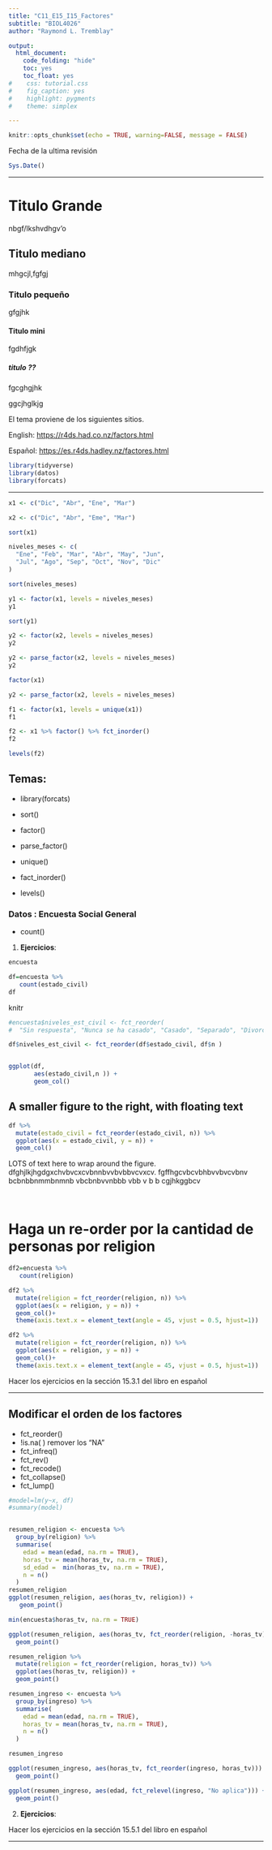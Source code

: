 ```yaml
---
title: "C11_E15_I15_Factores"
subtitle: "BIOL4026"
author: "Raymond L. Tremblay"

output:
  html_document:
    code_folding: "hide"
    toc: yes
    toc_float: yes
#    css: tutorial.css
#    fig_caption: yes
#    highlight: pygments
#    theme: simplex

---
```


```r
knitr::opts_chunk$set(echo = TRUE, warning=FALSE, message = FALSE)
```

```{=html}
<style>
.list-group-item.active, .list-group-item.active:focus, .list-group-item.active:hover {
    background-color: #11c1d9;
}
</style>
```


Fecha de la ultima revisión
```r

Sys.Date()
```

***

# Titulo Grande

nbgf/lkshvdhgv'o

## Titulo mediano
 
 mhgcjl,fgfgj
 
### Titulo pequeño

gfgjhk

#### Titulo mini

fgdhfjgk

##### titulo ??

fgcghgjhk

ggcjhglkjg


El tema proviene de los siguientes sitios.

English:
 <https://r4ds.had.co.nz/factors.html>
 
Español:
 <https://es.r4ds.hadley.nz/factores.html>
 
 
```r
library(tidyverse)
library(datos)
library(forcats)
```
 
 
 
***
```r
x1 <- c("Dic", "Abr", "Ene", "Mar")
```


```r
x2 <- c("Dic", "Abr", "Eme", "Mar")
```

```r
sort(x1)
```


```r
niveles_meses <- c(
  "Ene", "Feb", "Mar", "Abr", "May", "Jun",
  "Jul", "Ago", "Sep", "Oct", "Nov", "Dic"
)

sort(niveles_meses)
```

```r
y1 <- factor(x1, levels = niveles_meses)
y1

sort(y1)
```


```r
y2 <- factor(x2, levels = niveles_meses)
y2
```

```r
y2 <- parse_factor(x2, levels = niveles_meses)
y2
```


```r
factor(x1)
```



```r
y2 <- parse_factor(x2, levels = niveles_meses)
```


```r
f1 <- factor(x1, levels = unique(x1))
f1
```

```r
f2 <- x1 %>% factor() %>% fct_inorder()
f2

```

```r
levels(f2)
```


## Temas:
 - library(forcats)
 
 - sort()
 - factor()
 - parse_factor()
 - unique()
 - fact_inorder()
 - levels()
 
### Datos : Encuesta Social General
 
 - count()
 
1.  **Ejercicios**:



```r
encuesta
```




```r
df=encuesta %>% 
   count(estado_civil)
df
```
knitr


```r

#encuesta$niveles_est_civil <- fct_reorder(
#  "Sin respuesta", "Nunca se ha casado", "Casado", "Separado", "Divorciado", "Viudo")

df$niveles_est_civil <- fct_reorder(df$estado_civil, df$n )


ggplot(df, 
       aes(estado_civil,n )) +
       geom_col()
```


## A smaller figure to the right, with floating text

```r

df %>%
  mutate(estado_civil = fct_reorder(estado_civil, n)) %>%
  ggplot(aes(x = estado_civil, y = n)) + 
  geom_col()


```






 
LOTS of text here to wrap around the figure.  dfghjlkjhgdgxchvbvcxcvbnnbvvbvbbvcvxcv. fgffhgcvbcvbhbvvbvcvbnv bcbnbbnmmbnmnb vbcbnbvvnbbb vbb v b b cgjhkggbcv



<br>



# Haga un re-order por la cantidad de personas por religion
```r
df2=encuesta %>% 
   count(religion)

df2 %>%
  mutate(religion = fct_reorder(religion, n)) %>%
  ggplot(aes(x = religion, y = n)) + 
  geom_col()+
  theme(axis.text.x = element_text(angle = 45, vjust = 0.5, hjust=1))

df2 %>%
  mutate(religion = fct_reorder(religion, n)) %>%
  ggplot(aes(x = religion, y = n)) + 
  geom_col()+
  theme(axis.text.x = element_text(angle = 45, vjust = 0.5, hjust=1))

```


Hacer los ejercicios en la sección 15.3.1 del libro en español

***  

## Modificar el orden de los factores

   - fct_reorder()
   - !is.na( ) remover los "NA"
   - fct_infreq()
   - fct_rev()
   - fct_recode()
   - fct_collapse()
   - fct_lump()


```r


#model=lm(y~x, df)
#summary(model)


resumen_religion <- encuesta %>%
  group_by(religion) %>%
  summarise(
    edad = mean(edad, na.rm = TRUE),
    horas_tv = mean(horas_tv, na.rm = TRUE),
    sd_edad =  min(horas_tv, na.rm = TRUE),
    n = n()
  )
resumen_religion
ggplot(resumen_religion, aes(horas_tv, religion)) + 
   geom_point()

min(encuesta$horas_tv, na.rm = TRUE)
```


```r
ggplot(resumen_religion, aes(horas_tv, fct_reorder(religion, -horas_tv))) +
  geom_point()
```

```r
resumen_religion %>%
  mutate(religion = fct_reorder(religion, horas_tv)) %>%
  ggplot(aes(horas_tv, religion)) +
  geom_point()
```


```r
resumen_ingreso <- encuesta %>%
  group_by(ingreso) %>%
  summarise(
    edad = mean(edad, na.rm = TRUE),
    horas_tv = mean(horas_tv, na.rm = TRUE),
    n = n()
  )

resumen_ingreso

ggplot(resumen_ingreso, aes(horas_tv, fct_reorder(ingreso, horas_tv))) +
  geom_point()

```
```r
ggplot(resumen_ingreso, aes(edad, fct_relevel(ingreso, "No aplica"))) +
  geom_point()
```


2.  **Ejercicios**:

Hacer los ejercicios en la sección 15.5.1 del libro en español

*** 
